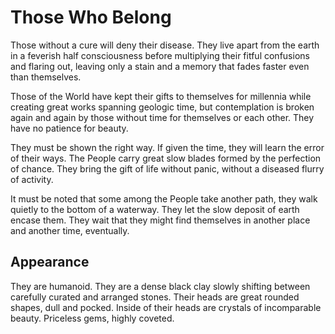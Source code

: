 # Those Who Belong

Those without a cure will deny their disease. They live apart from the earth in a feverish half consciousness before multiplying their fitful confusions and flaring out, leaving only a stain and a memory that fades faster even than themselves.  

Those of the World have kept their gifts to themselves for millennia while creating great works spanning geologic time, but contemplation is broken again and again by those without time for themselves or each other. They have no patience for beauty.

They must be shown the right way. If given the time, they will learn the error of their ways. The People carry great slow blades formed by the perfection of chance. They bring the gift of life without panic, without a diseased flurry of activity.

It must be noted that some among the People take another path, they walk quietly to the bottom of a waterway. They let the slow deposit of earth encase them. They wait that they might find themselves in another place and another time, eventually.

## Appearance

They are humanoid. They are a dense black clay slowly shifting between carefully curated and arranged stones. Their heads are great rounded shapes, dull and pocked. Inside of their heads are crystals of incomparable beauty. Priceless gems, highly coveted.

<!-- More practically, being hit by their blades means losing AP under certain conditions, rolling max damage? As you're hit, your body is converted into this same dark clay. They are high HYLIC high PSYCHIC, they guard their palaces, they are nearly immune to (P) and (S), they are unaffected by statuses like [bleed] and [poison] that rely on damaging or otherwise manipulating biological processes. They can practically only be hurt by high amounts of (B), best directed at their heads.

If one is killed it should be described in a way that is unsettlingly violent, the beauty in their heads spills out into the world. Something rare, ancient, natural, beautiful, correct, is dying.

Finding these should signal that a group is deep deep into something ancient. For them to seek out the living indicates that something is going terribly wrong. They will fight if pushed to it, to guard their civilizations. If they are raiding or otherwise attacking, it is an indicator of something terrible, they do not do so lightly. 

They can communicate telepathically, they do this very very rarely, preferring the silence. They have a mastery over the light that the Radiats wield so callously. The Radiats hate them for this, Those Who Belong see the Radiats and their xenophobic purges as an honest reflection of life that does not belong. Anyway, the Radiats keep most of the violence to other groups that are a problem. Those Who Belong see the Radiats as almost more direct, more honest a form of quick life, they see their shallow understanding of light as funny. -->